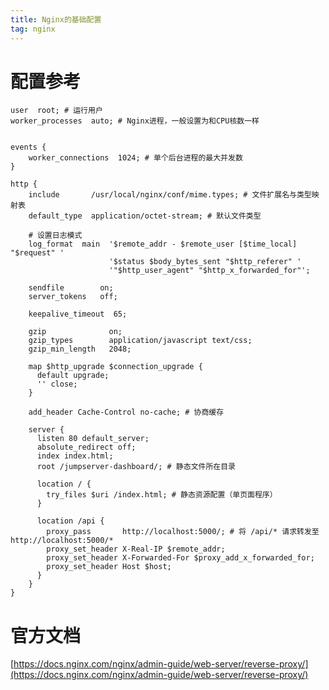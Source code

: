 ```yaml
---
title: Nginx的基础配置
tag: nginx
---
```


# 配置参考

```
user  root; # 运行用户
worker_processes  auto; # Nginx进程，一般设置为和CPU核数一样


events {
    worker_connections  1024; # 单个后台进程的最大并发数
}

http {
    include       /usr/local/nginx/conf/mime.types; # 文件扩展名与类型映射表
    default_type  application/octet-stream; # 默认文件类型

    # 设置日志模式
    log_format  main  '$remote_addr - $remote_user [$time_local] "$request" '
                      '$status $body_bytes_sent "$http_referer" '
                      '"$http_user_agent" "$http_x_forwarded_for"';

    sendfile        on;
    server_tokens   off;

    keepalive_timeout  65;

    gzip              on;
    gzip_types        application/javascript text/css;
    gzip_min_length   2048;

    map $http_upgrade $connection_upgrade {
      default upgrade;
      '' close;
    }

    add_header Cache-Control no-cache; # 协商缓存

    server {
      listen 80 default_server;
      absolute_redirect off;
      index index.html;
      root /jumpserver-dashboard/; # 静态文件所在目录

      location / {
        try_files $uri /index.html; # 静态资源配置（单页面程序）
      }

      location /api {
        proxy_pass       http://localhost:5000/; # 将 /api/* 请求转发至 http://localhost:5000/*
        proxy_set_header X-Real-IP $remote_addr;
        proxy_set_header X-Forwarded-For $proxy_add_x_forwarded_for;
        proxy_set_header Host $host;
      }
    }
}
```

# 官方文档

[https://docs.nginx.com/nginx/admin-guide/web-server/reverse-proxy/](https://docs.nginx.com/nginx/admin-guide/web-server/reverse-proxy/)
